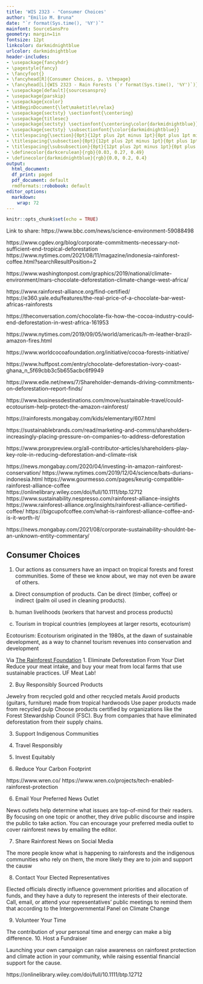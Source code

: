 ```yaml
---
title: 'WIS 2323 - "Consumer Choices'
author: "Emilio M. Bruna"
date: "`r format(Sys.time(), '%Y')`"
mainfont: SourceSansPro
geometry: margin=1in
fontsize: 12pt
linkcolor: darkmidnightblue
urlcolor: darkmidnightblue
header-includes:
- \usepackage{fancyhdr}
- \pagestyle{fancy}
- \fancyfoot{}
- \fancyhead[R]{Consumer Choices, p. \thepage}
- \fancyhead[L]{WIS 2323 - Rain Forests (`r format(Sys.time(), '%Y')`)}
- \usepackage[default]{sourcesanspro}
- \usepackage{parskip}
- \usepackage{xcolor}
- \AtBeginDocument{\let\maketitle\relax}
- \usepackage{sectsty} \sectionfont{\centering}
- \usepackage{titlesec}
- \usepackage{sectsty} \sectionfont{\centering\color{darkmidnightblue}}
- \usepackage{sectsty} \subsectionfont{\color{darkmidnightblue}}
- \titlespacing{\section}{0pt}{12pt plus 2pt minus 1pt}{0pt plus 1pt minus 1pt}
- \titlespacing{\subsection}{0pt}{12pt plus 2pt minus 1pt}{0pt plus 1pt minus 1pt}
- \titlespacing{\subsubsection}{0pt}{12pt plus 2pt minus 1pt}{0pt plus 1pt minus 1pt}
- \definecolor{darkcerulean}{rgb}{0.03, 0.27, 0.49}
- \definecolor{darkmidnightblue}{rgb}{0.0, 0.2, 0.4}
output:
  html_document:
  df_print: paged
  pdf_document: default
  rmdformats::robobook: default
editor_options: 
  markdown: 
    wrap: 72
---
```


```r
knitr::opts_chunk$set(echo = TRUE)
```


Link to share:  https://www.bbc.com/news/science-environment-59088498 



https://www.cgdev.org/blog/corporate-commitments-necessary-not-sufficient-end-tropical-deforestation
https://www.nytimes.com/2021/08/11/magazine/indonesia-rainforest-coffee.html?searchResultPosition=2

https://www.washingtonpost.com/graphics/2019/national/climate-environment/mars-chocolate-deforestation-climate-change-west-africa/

https://www.rainforest-alliance.org/find-certified/
https://e360.yale.edu/features/the-real-price-of-a-chocolate-bar-west-africas-rainforests

https://theconversation.com/chocolate-fix-how-the-cocoa-industry-could-end-deforestation-in-west-africa-161953

https://www.nytimes.com/2019/09/05/world/americas/h-m-leather-brazil-amazon-fires.html

https://www.worldcocoafoundation.org/initiative/cocoa-forests-initiative/

https://www.huffpost.com/entry/chocolate-deforestation-ivory-coast-ghana_n_5f69cbb3c5b655acbc6f9949

https://www.edie.net/news/7/Shareholder-demands-driving-commitments-on-deforestation--report-finds/

https://www.businessdestinations.com/move/sustainable-travel/could-ecotourism-help-protect-the-amazon-rainforest/ 

https://rainforests.mongabay.com/kids/elementary/607.html


https://sustainablebrands.com/read/marketing-and-comms/shareholders-increasingly-placing-pressure-on-companies-to-address-deforestation

https://www.proxypreview.org/all-contributor-articles/shareholders-play-key-role-in-reducing-deforestation-and-climate-risk

https://news.mongabay.com/2020/04/investing-in-amazon-rainforest-conservation/
https://www.nytimes.com/2019/12/04/science/bats-durians-indonesia.html
https://www.gourmesso.com/pages/keurig-compatible-rainforest-alliance-coffee
https://onlinelibrary.wiley.com/doi/full/10.1111/btp.12712
https://www.sustainability.nespresso.com/rainforest-alliance-insights
https://www.rainforest-alliance.org/insights/rainforest-alliance-certified-coffee/
https://bigcupofcoffee.com/what-is-rainforest-alliance-coffee-and-is-it-worth-it/

https://news.mongabay.com/2021/08/corporate-sustainability-shouldnt-be-an-unknown-entity-commentary/


## Consumer Choices

1. Our actions as consumers have an impact on tropical forests and forest communities.  Some of these we know about, we may not even be aware of others. 

a) Direct consumption of products. Can be direct (timber, coffee) or indirect (palm oil used in cleaning products).

b) human livelihoods (workers that harvest and process products)

c) Tourism in tropical countries (employees at larger resorts, ecotourism)


Ecotourism: Ecotourism originated in the 1980s, at the dawn of sustainable development, as a way to channel tourism revenues into conservation and development


Via [The Rainforest Foundation](https://rainforestfoundation.org/engage/10-things-you-can-do/)
1. Eliminate Deforestation From Your Diet
 Reduce your meat intake, and buy your meat from local farms that use sustainable practices. UF Meat Lab!
 
2. Buy Responsibly Sourced Products
 
Jewelry from recycled gold and other recycled metals 
Avoid products (guitars, furniture) made from tropical hardwoods
Use paper products made from recycled pulp
Choose products certified by organizations like the Forest Stewardship Council (FSC). 
Buy from companies that have eliminated deforestation from their supply chains.

3. Support Indigenous Communities

4. Travel Responsibly

6. Invest Equitably

5. Reduce Your Carbon Footprint

https://www.wren.co/
https://www.wren.co/projects/tech-enabled-rainforest-protection 





6. Email Your Preferred News Outlet

News outlets help determine what issues are top-of-mind for their readers. By focusing on one topic or another, they drive public discourse and inspire the public to take action. You can encourage your preferred media outlet to cover rainforest news by emailing the editor.





7. Share Rainforest News on Social Media

The more people know what is happening to rainforests and the indigenous communities who rely on them, the more likely they are to join and support the causw

8. Contact Your Elected Representatives

Elected officials directly influence government priorities and allocation of funds, and they have a duty to represent the interests of their electorate. Call, email, or attend your representatives’ public meetings to remind them that according to the Intergovernmental Panel on Climate Change

9. Volunteer Your Time

The contribution of your personal time and energy can make a big difference. 
10. Host a Fundraiser

Launching your own campaign can raise awareness on rainforest protection and climate action in your community, while raising essential financial support for the cause.


https://onlinelibrary.wiley.com/doi/full/10.1111/btp.12712